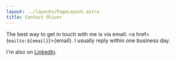```yaml
---
layout: ../layouts/PageLayout.astro
title: Contact Oliver
---
```



The best way to get in touch with me is via email: <a href={`mailto:${email}`}>{email}</a>. I usually reply within one business day.

I'm also on [LinkedIn][linkedin].

[linkedin]: https://www.linkedin.com/in/opdavies
